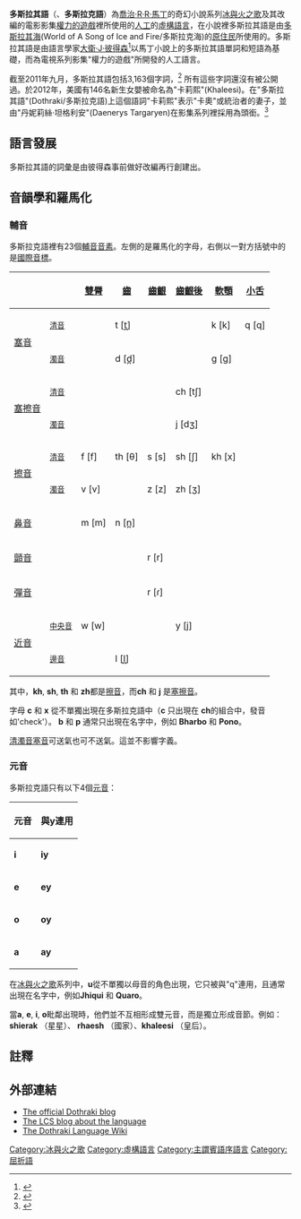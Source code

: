{{noteTA
|T=zh-hant:多斯拉其語; zh-hans:多斯拉其语
|G1=Dothraki language
}}
{{Infobox language
|name     = 多斯拉其語
|nativename = {{lang|en|Lekh Dothraki}}
|pronunciation = {{IPA|[ˈd̪o.θɾa.ki]}}
|creator  = [[喬治·R·R·馬丁|喬治·R·R·馬丁]], [[大衛·J·彼得森|大衛·J·彼得森]]
|created     = 2009年起
|setting  = ''[[冰與火之歌|冰與火之歌]]''2011年系列''[[权力的游戏_(电视剧)|權力的遊戲]]''
|fam1     = [[人工語言|人工語言]]
|fam2     = [[藝術語言|藝術語言]]
|fam3     = [[虛構語言|虛構語言]]
|iso3 = none
|notice=IPA
}}

'''多斯拉其語'''（{{lang|en|Dothraki language}}、'''多斯拉克語'''）為[[喬治·R·R·馬丁|喬治·R·R·馬丁]]的奇幻小說系列[[冰與火之歌|冰與火之歌]]及其改編的電影影集[[权力的游戏_(电视剧)|權力的遊戲]]裡所使用的[[人工語言|人工]]的[[虛構語言|虛構語言]]，在小說裡多斯拉其語是由[[冰與火之歌的世界|多斯拉其海]](World of A Song of Ice and Fire/多斯拉克海)的[[原住民|原住民]]所使用的。多斯拉其語是由語言學家[[大衛·J·彼得森|大衛·J·彼得森]]<ref>{{cite news |url=http://www.thefreelibrary.com/Do+you+speak+Dothraki%3F-a0279261433 |title=Do you speak Dothraki? |date=January 30, 2012 |work=The New York Times Upfront |accessdate=2014-04-06 |archive-date=2020-07-18 |archive-url=https://web.archive.org/web/20200718204001/https://www.thefreelibrary.com/Do+you+speak+Dothraki%3F-a0279261433 |dead-url=no }}</ref>以馬丁小說上的多斯拉其語單詞和短語為基礎，而為電視系列影集"權力的遊戲"所開發的人工語言。 

截至2011年九月，多斯拉其語包括3,163個字詞，<ref name="wired">{{cite web |url= http://www.dothraki.com/2011/09/the-header-script/ |title= The Header Script |date= 21 September 2011. Retrieved 2011-10-03 |accessdate= 2014-04-06 |archive-date= 2019-04-17 |archive-url= https://web.archive.org/web/20190417083442/http://www.dothraki.com/2011/09/the-header-script/ |dead-url= no }}</ref> 所有這些字詞還沒有被公開過。於2012年，美國有146名新生女嬰被命名為"卡莉熙"(Khaleesi)。在"多斯拉其語"(Dothraki/多斯拉克語)上這個語詞"卡莉熙"表示"卡奧"<khal>或統治者的妻子，並由"丹妮莉絲·坦格利安"(Daenerys Targaryen)在影集系列裡採用為頭銜。<ref>{{cite news|last=Wattenberg|first=Laura|title=The Ultimate 'Game of Thrones' Baby Name|url=http://www.huffingtonpost.com/laura-wattenberg/the-ultimate-game-of-thrones-baby-name_b_3312750.html|accessdate=22 May 2013|newspaper=[[Huffington_Post|Huffington Post]]|date=22 May 2013|archive-date=2018-06-18|archive-url=https://web.archive.org/web/20180618200404/https://www.huffingtonpost.com/laura-wattenberg/the-ultimate-game-of-thrones-baby-name_b_3312750.html|dead-url=no}}</ref>

==語言發展==
多斯拉其語的詞彙是由彼得森事前做好改編再行創建出。<!--HBO hired the [[Language_Creation_Society|Language Creation Society]] to create the language, and after an application process involving over thirty [[List_of_language_inventors|conlangers]], David Peterson was chosen to develop the Dothraki language. He delivered over 1700 words to HBO before the initial shooting. Peterson drew inspiration from George R. R. Martin’s description of the language, as well as from such languages as [[Turkish_language|Turkish]], [[Russian_language|Russian]], [[Estonian_language|Estonian]], [[Inuktitut|Inuktitut]] and [[Swahili_language|Swahili]].<ref name=hbo>{{cite web |url=http://dothraki.conlang.org/official-hbo-press-release/ |title=Official HBO Press Release |date=April 12, 2010}}</ref>

David J. Peterson and his development of the Dothraki language were featured on an April 8, 2012 episode of [[CNN|CNN]]'s ''[[The_Next_List|The Next List]]''.<ref>{{cite web|url=http://whatsnext.blogs.cnn.com/2012/04/06/language-creation-for-game-of-thrones/|title='Game of Thrones' linguist: How to create a language from scratch |publisher=CNN What's Next}}</ref> He went on to create the [[Valyrian_languages|Valyrian languages]] for season 3 of ''Game of Thrones''.

===語言限制===
The Dothraki language was developed under two significant constraints.  First, the language had to match the uses already put down in the books. Secondly, it had to be easily pronounceable or learnable by the actors. These two constraints influenced the grammar and phonology of the language: for instance, voiceless stops can be aspirated or unaspirated, as in English.-->

==音韻學和羅馬化==
<!--David Peterson has said that "You know, most people probably don’t really know what Arabic actually sounds like, so to an untrained ear, it might sound like Arabic. To someone who knows Arabic, it doesn’t. I tend to think of the sound as a mix between Arabic (minus the distinctive pharyngeals) and Spanish, due to the dental consonants."<ref name=tor>{{cite web |url=http://www.tor.com/blogs/2010/04/creating-dothraki-an-interview-with-david-j-peterson-and-sai-emrys |title= Creating Dothraki - An Interview with David J Peterson and Sai Emrys |date = April 22, 2010}}</ref>

Regarding the orthography, the Dothraki themselves do not have a writing system—nor do many of the surrounding peoples (e.g. the [[Lhazar|Lhazar]]een). If there were to be any written examples of Dothraki in the [[A_Song_of_Ice_and_Fire|A Song of Ice and Fire]] universe, it would be in a writing system developed in the [[Free_Cities_(A_Song_of_Ice_and_Fire)|Free Cities]] and adapted to Dothraki, or in some place like [[Ghis|Ghis]] or [[Qarth|Qarth]], which do have writing systems.<ref name="wes.ru">{{cite web |url=http://westeros.ru/?p=3779 |title=Westeros.Ru interview |date=June 24, 2010}}</ref>-->

===輔音===
多斯拉克語裡有23個[[輔音|輔音]][[音素|音素]]。左側的是羅馬化的字母，右側以一對方括號中的是[[國際音標|國際音標]]。

{| class="wikitable IPA" style=text-align:center
|-
! colspan=2| 
! [[雙脣音|雙脣]]
! [[齒音|齒]]
! [[齒齦音|齒齦]]
! [[齒齦後音|齒齦後]]
! [[軟顎音|軟顎]]
! [[小舌音|小舌]]
! [[聲門音|聲門]]
|-
! rowspan=2| [[塞音|塞音]]
! <small>[[清音|清音]]</small>
| 
| t [t̪]
|
| 
| k [k]
| q [q]
|
|-
! <small>[[濁音|濁音]]</small>
| 
| d [d̪]
| 
| 
| g [ɡ]
|
|
|-
! rowspan=2| [[塞擦音|塞擦音]]
! <small>[[清音|清音]]</small>
|
| 
|
| ch [tʃ]
|
|
|
|-
! <small>[[濁音|濁音]]</small>
| 
| 
|
| j [dʒ]
|
|
|
|-
! rowspan=2| [[擦音|擦音]]
! <small>[[清音|清音]]</small>
| f [f]
| th [θ]
| s [s]
| sh [ʃ]
| kh [x]
|
| h [h]
|-
! <small>[[濁音|濁音]]</small>
| v [v]
|
| z [z]
| zh [ʒ]
|
|
|
|-
! colspan=2| [[鼻音_(辅音)|鼻音]]
| m [m]
| n [n̪]
|
| 
|
|
|
|-
! colspan=2| [[顫音|顫音]]
|
|
| r [r]
|
|
|
|
|-
! colspan=2| [[彈音|彈音]]
|
|
| r [ɾ]
|
|
|
|
|-
! rowspan=2| [[近音|近音]]
! <small>[[中央輔音|中央音]]</small>
| w [w]
|
|
| y [j]
| 
|
|
|-
! <small>[[邊輔音|邊音]]</small>
| 
| l [l̪]
|
|
|
|
|
|}


其中，'''kh''', '''sh''', '''th''' 和 '''zh'''都是[[擦音|擦音]]，而'''ch''' 和 '''j''' 是[[塞擦音|塞擦音]]。

字母 '''c''' 和 '''x''' 從不單獨出現在多斯拉克語中（'''c''' 只出現在 '''ch'''的組合中，發音如'check'）。 '''b''' 和 '''p''' 通常只出現在名字中，例如 '''Bharbo''' 和 '''Pono'''。

[[清|清濁音]][[塞音|塞音]]可送氣也可不送氣。這並不影響字義。

===元音===
多斯拉克語只有以下4個[[元音|元音]]：

{| class="wikitable"
|-
! 元音
! 與y連用
|-
| '''i''' {{IPAblink|i}}
| '''iy''' {{IPA|[ij]}}
|-
| '''e''' {{IPAblink|e}}
| '''ey''' {{IPA|[ej]}}
|-
| '''o''' {{IPAblink|o}}
| '''oy''' {{IPA|[oj]}}
|-
| '''a''' {{IPAblink|a}}
| '''ay''' {{IPA|[aj]}}
|}

在[[冰與火之歌|冰與火之歌]]系列中，'''u'''從不單獨以母音的角色出現，它只被與"q"連用，且通常出現在名字中，例如'''Jhiqui''' 和 '''Quaro'''。

當'''a''', '''e''', '''i''', '''o'''毗鄰出現時，他們並不互相形成雙元音，而是獨立形成音節。例如：'''shierak''' {{IPA|[ʃi.e.ˈɾak]}}（星星）、 '''rhaesh''' {{IPA|[ɾha.ˈeʃ]}} （國家）、'''khaleesi''' {{IPA|[ˈxa.l̪e.e.si]}} （皇后）。

<!--==語法==
Basic word order is [[subject–verb–object|subject–verb–object]]. In a noun phrase demonstratives come first,<ref>{{cite web|url=http://www.dothraki.com/2012/02/demonstratives/ |title=» Demonstratives |publisher=Dothraki.com  |accessdate=2013-06-16}}</ref> but adjectives, possessor and prepositional phrases all follow the noun:<ref>{{cite web |url=http://wiki.dothraki.org/dothraki/Adjectives |title=Adjectives |publisher=Dothraki.org |date=8 October 2012 |accessdate=2013-06-16 |archive-url=https://web.archive.org/web/20130617174034/http://wiki.dothraki.org/dothraki/Adjectives |archive-date=2013-06-17 |dead-url=yes }}</ref>

:'''rakh haj''' ''strong boy'' ('''rakh''' boy, '''haj''' strong)
:'''alegra ivezh''' ''wild duck'' ('''alegra''' duck, '''ivezh''' wild)
:'''jin arakh''' ''this arakh'' ('''jin''' this, '''arakh''' arakh (type of blade))
:'''rek hrakkares''' ''that lion'' ('''rek''' that, '''hrakkares''' lion)

Though [[preposition|preposition]]s are also sometimes employed, the language is foremost inflectional. Prefixes, suffixes and circumfixes are all used. Verbs conjugate in infinite, past, present, future, two imperatives and (archaic) participle; they also agree with person, number and polarity. Nouns divide into two classes, inanimate and animate. They decline in five cases, nominative, accusative, genitive, allative and ablative. Animate nouns also decline according to number.<ref name="dothraki101">{{cite web |url=http://www.makinggameofthrones.com/production-diary/2010/12/15/dothraki-101.html |title=Dothraki 101 post on HBO's Making Game of Throne's blog |date=December 15, 2010}}</ref><ref name="Dothraki presentation at LCC4">{{cite web |url=http://conference.conlang.org/lcc4/speakers/djplcc4.pdf |title= Dothraki presentation at Language Creation Conference 4|date=August 22, 2011}}</ref>

===語序===
In a basic sentence, the order of these elements (when all three are present) is as in English: First comes the Subject (S), then comes the Verb (V), then comes the Object (O). Here's an example:
:'''Khal ahhas arakh.'''
:''The Khal (S) sharpened (V) the arakh (O).''
When only a subject is a present, the subject precedes the verb, as it does in English:
:'''Arakh hasa.'''
:''The arakh (S) is sharp (V).''

In noun phrases there is a specific order as well. The order is as follows: demonstrative, noun, adverb, adjective, genitive noun, prepositional phrase. Prepositions always precede their noun complements.
:'''jin ave sekke verven anni m'orvikoon'''
:this father very violent of.mine with.a.whip
:''this very violent father of mine with a whip''

Adverbs normally are sentence final, but they can also immediately follow the verb. Modal particles precede the verb.<ref name="dothraki101"/>

In the episode "[[Andy's_Ancestry|Andy's Ancestry]]" from the United States television show ''[[The_Office_(U.S._TV_series)|The Office]]'', [[Dwight_Schrute|Dwight Schrute]] created the Dothraki phrase "throat rip" by placing "throat" in front to make it the accusative.<ref name=EW>{{cite journal |last=Rahman |first=Ray |date=31 May/7 June 2013 |title=My Weird TV Job: The Guy Who Makes Up Languages for ''Game of Thrones'' and ''Defiance'' |journal=Entertainment Weekly |issue=#1261/1262 |accessdate=11 June 2013}}</ref> [[David_J._Peterson|David J. Peterson]] adapted that language technique and called it the "Schrutean compound".<ref name=EW/>

==範例==
: '''Nevakhi vekha ha maan: Rekke, m'aresakea norethi fitte.'''
: {{IPA|/ˈn̪evaxi ˈvexa ha maˈan̪ ˈrekːe ˈmaɾesakea ˈn̪oɾeθi ˈfit̪ːe/}}
: seat.{{sc|GEN}} exist.{{sc|3SG.PRES}} for {{sc|3SG.ALL}} there.{{sc|ACC}} with.coward.{{sc|ALL.PL}} hair.{{sc|GEN}} short
: ''There is a place for him: There, with the short-haired cowards.''<ref name="Dothraki Presentation at WorldCon">{{cite web |url=http://dedalvs.com/dothraki/dothrakireno.pdf |title=Dothraki Presentation at WorldCon 2011 |date=August 21, 2011}}</ref>-->

==註釋==
{{Reflist|2}}

==外部連結==
* [http://dothraki.com/ The official Dothraki blog] {{Wayback|url=http://dothraki.com/ |date=20210225153911 }}
* [http://dothraki.conlang.org/ The LCS blog about the language] {{Wayback|url=http://dothraki.conlang.org/ |date=20140806204021 }}
* [http://wiki.dothraki.org/ The Dothraki Language Wiki] {{Wayback|url=http://wiki.dothraki.org/ |date=20161129203712 }}

{{ASOIAF}}
{{Constructed languages}}

[[Category:冰與火之歌|Category:冰與火之歌]]
[[Category:虛構語言|Category:虛構語言]]
[[Category:主謂賓語序語言|Category:主謂賓語序語言]]
[[Category:屈折語|Category:屈折語]]